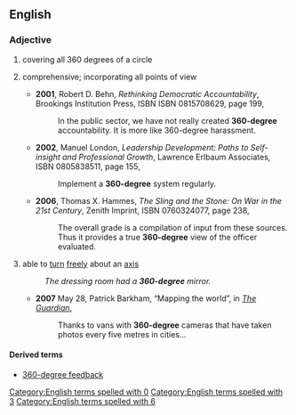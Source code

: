 ==English==

===Adjective===
{{en-adj|-|pos=[[360]]-[[degree]]}}

# covering all 360 degrees of a circle
# {{by extension}} comprehensive; incorporating all points of view
#* '''2001''', Robert D. Behn, ''Rethinking Democratic Accountability'', Brookings Institution Press, ISBN ISBN 0815708629, page 199,
#*: In the public sector, we have not really created '''360-degree''' accountability.  It is more like 360-degree harassment.
#* '''2002''', Manuel London, ''Leadership Development: Paths to Self-insight and Professional Growth'', Lawrence Erlbaum Associates, ISBN 0805838511, page 155,
#*: Implement a '''360-degree''' system regularly.
#* '''2006''', Thomas X. Hammes, ''The Sling and the Stone: On War in the 21st Century'', Zenith Imprint, ISBN 0760324077, page 238,
#*: The overall grade is a compilation of input from these sources.  Thus it provides a true '''360-degree''' view of the officer evaluated.
# able to [[turn]] [[freely]] about an [[axis]]
#: ''The dressing room had a '''360-degree''' mirror.''
#* '''2007''' May 28, Patrick Barkham, “Mapping the world”, in ''[[w:The Guardian|The Guardian]]'',
#*: Thanks to vans with '''360-degree''' cameras that have taken photos every five metres in cities...

====Derived terms====
* [[360-degree feedback]]
[[Category:English terms spelled with 0]]

[[Category:English terms spelled with 3]]

[[Category:English terms spelled with 6]]
